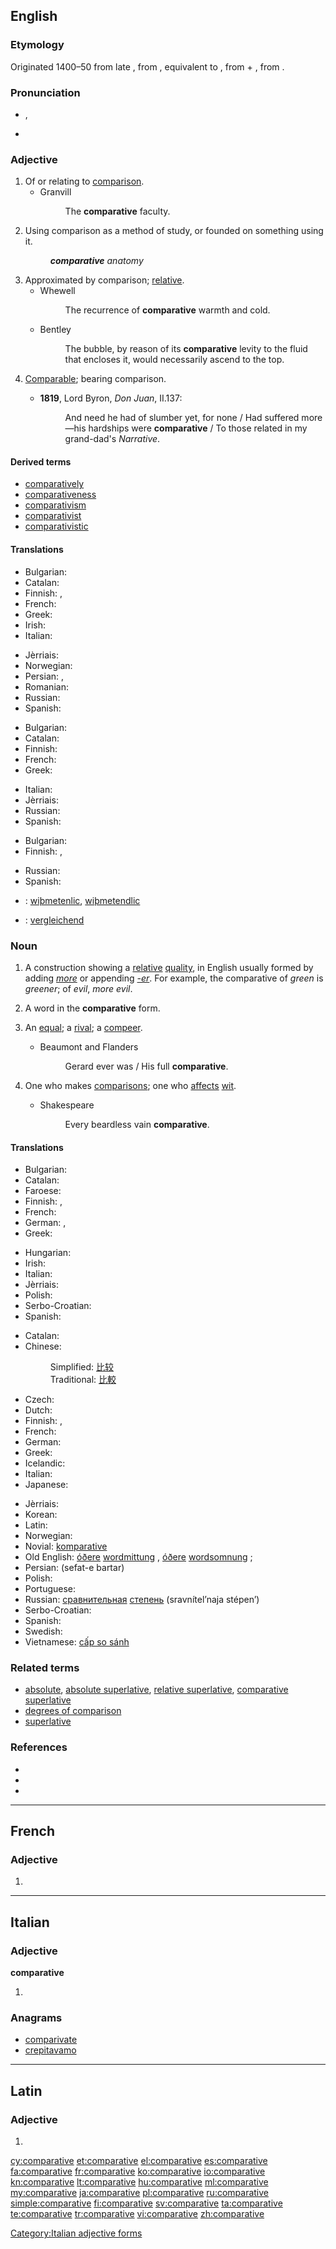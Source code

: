 ==English==

===Etymology===
Originated 1400–50 from late {{etyl|enm|en}} {{term|comparative|lang=enm}}, from {{etyl|la|en}} {{term|comparativus|lang=la}}, equivalent to {{term|comparatus|lang=la}}, from {{term|comparare||to compare|lang=la}} + {{term|-ive}}, from {{etyl|la|en}} {{term|-ivus|lang=la}}.

===Pronunciation===
* {{a|UK|US}} {{IPA|/kəmˈpæɹ.ə.tɪf/}}, {{X-SAMPA|/k@m"p{r.@.tIf/}}
* {{audio|En-us-comparative.ogg|Audio (US)}}

===Adjective===
{{en-adj}}

# Of or relating to [[comparison]].
#* Granvill
#*: The '''comparative''' faculty.
# Using comparison as a method of study, or founded on something using it.
#: '''''comparative''' anatomy''
# Approximated by comparison; [[relative]].
#* Whewell
#*: The recurrence of '''comparative''' warmth and cold.
#* Bentley
#*: The bubble, by reason of its '''comparative''' levity to the fluid that encloses it, would necessarily ascend to the top.
# {{context|obsolete|lang=en}} [[comparable|Comparable]]; bearing comparison.
#* '''1819''', Lord Byron, ''Don Juan'', II.137:
#*: And need he had of slumber yet, for none / Had suffered more—his hardships were '''comparative''' / To those related in my grand-dad's ''Narrative''.

====Derived terms====
* [[comparatively]]
* [[comparativeness]]
* [[comparativism]]
* [[comparativist]]
* [[comparativistic]]

====Translations====
{{trans-top|of or relating to comparison}}
* Bulgarian: {{t+|bg|сравнителен}}
* Catalan: {{t-|ca|comparatiu}}
* Finnish: {{t-|fi|verrannollinen}}, {{t-|fi|vertaileva}}
* French: {{t+|fr|comparatif|m}}
* Greek: {{t+|el|συγκριτικός|tr=sygkritikós|sc=Grek}}
* Irish: {{t-|ga|comparáideach}}
* Italian: {{t-|it|comparativo|m}}
{{trans-mid}}
* Jèrriais: {{tø|roa-jer|compathatif}}
* Norwegian: {{t+|no|komparativ}}
* Persian: {{t+|fa|تفضیلی}},  {{t+|fa|تطبیقی}}
* Romanian: {{t-|ro|comparativ}}
* Russian: {{t+|ru|сравнительный|tr=sravnít'el'nyj}}
* Spanish: {{t+|es|comparativo}}
{{trans-bottom}}

{{trans-top|using comparison as a method of study}}
* Bulgarian: {{t+|bg|сравнителен}}
* Catalan: {{t-|ca|comparatiu}}
* Finnish: {{t-|fi|vertaileva}}
* French: {{t+|fr|comparatif|m}}
* Greek: {{t+|el|συγκριτικός|tr=sygkritikós|sc=Grek}}
{{trans-mid}}
* Italian: {{t-|it|comparativo|m}}
* Jèrriais: {{tø|roa-jer|compathatif}}
* Russian: {{t+|ru|сравнительный|tr=sravnít'el'nyj}}
* Spanish: {{t+|es|comparativo}}
{{trans-bottom}}

{{trans-top|relative}}
* Bulgarian: {{t+|bg|относителен}}
* Finnish: {{t+|fi|suhteellinen}}, {{t-|fi|verrannollinen}}
{{trans-mid}}
* Russian: {{t+|ru|относительный|tr=otnosít'el'nyj}}
* Spanish: {{t+|es|comparativo}}
{{trans-bottom}}

{{checktrans-top}}
* {{ttbc|ang}}: [[wiþmetenlic]], [[wiþmetendlic]]
* {{ttbc|de}}: [[vergleichend]]
{{trans-bottom}}

===Noun===
{{wikipedia}}
{{en-noun}}

# {{context|grammar|lang=en}} A construction showing a [[relative]] [[quality]], in English usually formed by adding ''[[more]]'' or appending ''[[-er]]''. For example, the comparative of ''green'' is ''greener''; of ''evil'', ''more evil''.
# {{context|grammar|lang=en}} A word in the '''comparative''' form.
# {{context|obsolete|lang=en}} An [[equal]]; a [[rival]]; a [[compeer]].
#* Beaumont and Flanders
#*: Gerard ever was / His full '''comparative'''.
# {{context|obsolete|lang=en}} One who makes [[comparison]]s; one who [[affect]]s [[wit]].
#* Shakespeare
#*: Every beardless vain '''comparative'''.

====Translations====
{{trans-top|grammatical construction}}
* Bulgarian: {{t-|bg|сравнителна степен}}
* Catalan: {{t-|ca|comparatiu|m}}
* Faroese: {{t-|fo|miðstig|n}}
* Finnish: {{t+|fi|komparatiivi}}, {{t-|fi|vertailumuoto}}
* French: {{t+|fr|comparatif|m}}
* German: {{t-|de|Vergleichsform|f}}, {{t+|de|Komparativ|m}}
* Greek: {{t+|el|συγκριτικός|m|tr=sygkritikós|sc=Grek}}
{{trans-mid}}
* Hungarian: {{t+|hu|középfok}}
* Irish: {{t-|ga|breischéim|f}}
* Italian: {{t-|it|comparativo|m}}
* Jèrriais: {{tø|roa-jer|compathatif|m}}
* Polish: {{t+|pl|stopień wyższy|m}}
* Serbo-Croatian: {{t-|sh|komparativ|m|alt=kȍmparatīv}}
* Spanish: {{t+|es|comparativo|m}}
{{trans-bottom}}

{{trans-top|word in comparative form}}
* Catalan: {{t-|ca|comparatiu|m}}
* Chinese:
*: Simplified: [[比较]]
*: Traditional: [[比較]]
* Czech: {{t+|cs|komparativ|m}}
* Dutch: {{t+|nl|vergrotende trap|m}}
* Finnish: {{t+|fi|komparatiivi}}, {{t-|fi|vertailumuoto}}
* French: {{t+|fr|comparatif|m}}
* German: {{t+|de|Komparativ|m}}
* Greek: {{t+|el|συγκριτικός|m|tr=sygkritikós|sc=Grek}}
* Icelandic: {{t+|is|miðstig|n}}
* Italian: {{t-|it|comparativo}}
* Japanese: {{t+|ja|比較級|tr=hikakukyū}}
{{trans-mid}}
* Jèrriais: {{tø|roa-jer|compathatif|m}}
* Korean: {{t+|ko|비교급|tr=bu-gyo-geup,比較級|sc=Kore}}
* Latin: {{t-|la|comparativus|m}}
* Norwegian: {{t+|no|komparativ}}
* Novial: [[komparative]]
* Old English: [[óðer]]e [[wordmittung]] {{f}}, [[óðer]]e [[wordsomnung]] {{f}};
* Persian: {{fa-Arab|[[صفت برتر]]}} (sefat-e bartar)
* Polish: {{t+|pl|stopień wyższy|m}}
* Portuguese: {{t+|pt|comparativo|m}}
* Russian: [[сравнительный|сравнительная]] [[степень]] (sravnítel’naja stépen’) {{f}}
* Serbo-Croatian: {{t-|sh|komparativ|m|alt=kȍmparatīv}}
* Spanish: {{t+|es|comparativo|m}}
* Swedish: {{t+|sv|komparativ|n}}
* Vietnamese: [[cấp so sánh]]
{{trans-bottom}}

===Related terms===
* [[absolute]], [[absolute superlative]], [[relative superlative]], [[comparative superlative]]
* [[degrees of comparison]]
* [[superlative]]

===References===
* {{R:American Heritage 2000|comparative}}
* {{R:Dictionary.com|comparative}}
* {{R:WordNet 2003|comparative}}

----

==French==

===Adjective===
{{fr-adj-form}} {{f}}

# {{feminine of|comparatif|lang=fr}}

----

==Italian==

===Adjective===
'''comparative''' {{f}}

# {{feminine plural of|comparativo|lang=it}}

===Anagrams===
* [[comparivate#Italian|comparivate]]
* [[crepitavamo#Italian|crepitavamo]]

[[Category:Italian adjective forms]]

----

==Latin==

===Adjective===
{{la-adj-form|comparātīve}}

# {{inflection of|comparativus|comparātīvus|voc|m|s|lang=la}}

[[cy:comparative]]
[[et:comparative]]
[[el:comparative]]
[[es:comparative]]
[[fa:comparative]]
[[fr:comparative]]
[[ko:comparative]]
[[io:comparative]]
[[kn:comparative]]
[[lt:comparative]]
[[hu:comparative]]
[[ml:comparative]]
[[my:comparative]]
[[ja:comparative]]
[[pl:comparative]]
[[ru:comparative]]
[[simple:comparative]]
[[fi:comparative]]
[[sv:comparative]]
[[ta:comparative]]
[[te:comparative]]
[[tr:comparative]]
[[vi:comparative]]
[[zh:comparative]]
